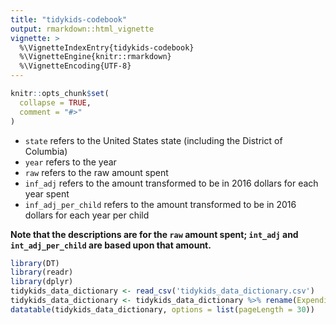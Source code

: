 ```yaml
---
title: "tidykids-codebook"
output: rmarkdown::html_vignette
vignette: >
  %\VignetteIndexEntry{tidykids-codebook}
  %\VignetteEngine{knitr::rmarkdown}
  %\VignetteEncoding{UTF-8}
---
```


```r
knitr::opts_chunk$set(
  collapse = TRUE,
  comment = "#>"
)
```

- `state` refers to the United States state (including the District of Columbia)
- `year` refers to the year
- `raw` refers to the raw amount spent
- `inf_adj` refers to the amount transformed to be in 2016 dollars for each year spent
- `inf_adj_per_child` refers to the amount transformed to be in 2016 dollars for each year per child

**Note that the descriptions are for the `raw` amount spent; `int_adj` and `int_adj_per_child` are based upon that amount.**

```r
library(DT)
library(readr)
library(dplyr)
tidykids_data_dictionary <- read_csv('tidykids_data_dictionary.csv')
tidykids_data_dictionary <- tidykids_data_dictionary %>% rename(Expenditure = `Variable name`)
datatable(tidykids_data_dictionary, options = list(pageLength = 30))
```
